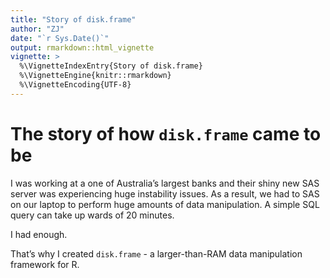 ```yaml
---
title: "Story of disk.frame"
author: "ZJ"
date: "`r Sys.Date()`"
output: rmarkdown::html_vignette
vignette: >
  %\VignetteIndexEntry{Story of disk.frame}
  %\VignetteEngine{knitr::rmarkdown}
  %\VignetteEncoding{UTF-8}
---
```


# The story of how `disk.frame` came to be
I was working at a one of Australia's largest banks and their shiny new SAS server was experiencing huge instability issues. As a result, we had to SAS on our laptop to perform huge amounts of data manipulation. A simple SQL query can take up wards of 20 minutes.

I had enough.

That's why I created `disk.frame` - a larger-than-RAM data manipulation framework for R.
